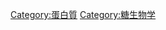 {{Commons category|Glycoproteins}}
{{Cat main|糖蛋白}}

[[Category:蛋白質|Category:蛋白質]]
[[Category:糖生物学|Category:糖生物学]]